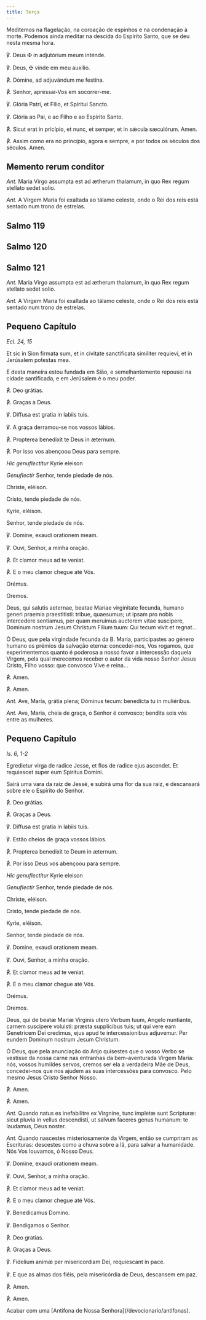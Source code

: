 ```yaml
---
title: Terça
---
```


<aside>
  Meditemos na flagelação, na coroação de espinhos e na condenação à morte.
  Podemos ainda meditar na descida do Espírito Santo, que se deu nesta mesma
  hora.
</aside>

<div class="side-by-side not-content">

℣. Deus <span class="cross text-red-500">✠</span> in adjutórium meum inténde.

℣. Deus, <span class="cross text-red-500">✠</span> vinde em meu auxílio.

<span class="text-red-500">℟.</span> Dómine, ad adjuvándum me festína.

<span class="text-red-500">℟.</span> Senhor, apressai-Vos em socorrer-me.

℣. Glória Patri, et Fílio, et Spíritui Sancto.

℣. Glória ao Pai, e ao Filho e ao Espírito Santo.

<span class="text-red-500">℟.</span> Sicut erat in pricípio, et nunc, et semper, et in sǽcula sæculórum. Amen.

<span class="text-red-500">℟.</span> Assim como era no princípio, agora e sempre, e por todos os séculos dos séculos. Amen.

</div>


## Memento rerum conditor

<MementoRerumConditor />

<div class="side-by-side not-content">

<em>Ant.</em> Maria Virgo assumpta est ad ætherum thalamum, in quo Rex regum stellato sedet solio.

<em>Ant.</em> A Virgem Maria foi exaltada ao tálamo celeste, onde o Rei dos reis está sentado num trono de estrelas.

</div>


## Salmo 119

<Salmo119 />


## Salmo 120

<Salmo120 />


## Salmo 121

<Salmo121 />


<Tabs>

<TabItem label="Depois da Purificação">

<div class="side-by-side not-content">

<em>Ant.</em> Maria Virgo assumpta est ad ætherum thalamum, in quo Rex regum stellato sedet solio.

<em>Ant.</em> A Virgem Maria foi exaltada ao tálamo celeste, onde o Rei dos reis está sentado num trono de estrelas.

</div>

## Pequeno Capítulo

<em>Ecl. 24, 15</em>

<div class="side-by-side not-content">

Et sic in Sion firmata sum, et in civitate sanctificata similiter requievi, et in Jerúsalem potestas mea.

E desta maneira estou fundada em Sião, e semelhantemente repousei na cidade santificada, e em Jerúsalem é o meu poder.

<span class="text-red-500">℟.</span> Deo grátias.

<span class="text-red-500">℟.</span> Graças a Deus.

℣. Diffusa est gratia in labiis tuis.

℣. A graça derramou-se nos vossos lábios.

<span class="text-red-500">℟.</span> Propterea benedixit te Deus in æternum.

<span class="text-red-500">℟.</span> Por isso vos abençoou Deus para sempre.

</div>

<div class="side-by-side not-content">

<em>Hic genuflectitur</em> Kyrie eleison

<em>Genuflectir</em> Senhor, tende piedade de nós.

Christe, eléison.

Cristo, tende piedade de nós.

Kyrie, eléison.

Senhor, tende piedade de nós.

℣. Domine, exaudi orationem meam.

℣. Ouvi, Senhor, a minha oração.

<span class="text-red-500">℟.</span> Et clamor meus ad te veniat.

<span class="text-red-500">℟.</span> E o meu clamor chegue até Vós.

</div>

<div class="side-by-side not-content">

<span class="text-red-500 text-center">Orémus.</span>

<span class="text-red-500 text-center">Oremos.</span>

Deus, qui salutis aeternae, beatae Mariae virginitate fecunda, humano generi praemia praestitisti: tribue, quaesumus; ut ipsam pro nobis intercedere sentiamus, per quam meruimus auctorem vitae suscipere, Dominum nostrum Jesum Christum Filium tuum: Qui tecum vivit et regnat...

Ó Deus, que pela virgindade fecunda da B. Maria, participastes ao género humano os prémios da salvação eterna: concedei-nos, Vos rogamos, que experimentemos quanto é poderosa a nosso favor a intercessão daquela Virgem, pela qual merecemos receber o autor da vida nosso Senhor Jesus Cristo, Filho vosso: que convosco Vive e reina...

<span class="text-red-500">℟.</span> Amen.

<span class="text-red-500">℟.</span> Amen.

</div>

</TabItem>

<TabItem label="No Adveno">

<div class="side-by-side not-content">

<em>Ant.</em> Ave, María, grátia plena; Dóminus tecum: benedícta tu in muliéribus.

<em>Ant.</em> Ave, Maria, cheia de graça, o Senhor é convosco; bendita sois vós entre as mulheres.

</div>

## Pequeno Capítulo

<em>Is. 6, 1-2</em>

<div class="side-by-side not-content">

Egredietur virga de radice Jesse, et flos de radice ejus ascendet. Et requiescet super eum Spiritus Domini.

Sairá uma vara da raiz de Jessé, e subirá uma flor da sua raiz, e descansará sobre ele o Espírito do Senhor.

<span class="text-red-500">℟.</span> Deo grátias.

<span class="text-red-500">℟.</span> Graças a Deus.

℣. Diffusa est gratia in labiis tuis.

℣. Estão cheios de graça vossos lábios.

<span class="text-red-500">℟.</span> Propterea benedixit te Deum in æternum.

<span class="text-red-500">℟.</span> Por isso Deus vos abençoou para sempre.

</div>

<div class="side-by-side not-content">

<em>Hic genuflectitur</em> Kyrie eleison

<em>Genuflectir</em> Senhor, tende piedade de nós.

Christe, eléison.

Cristo, tende piedade de nós.

Kyrie, eléison.

Senhor, tende piedade de nós.

℣. Domine, exaudi orationem meam.

℣. Ouvi, Senhor, a minha oração.

<span class="text-red-500">℟.</span> Et clamor meus ad te veniat.

<span class="text-red-500">℟.</span> E o meu clamor chegue até Vós.

</div>

<div class="side-by-side not-content">

<span class="text-red-500 text-center">Orémus.</span>

<span class="text-red-500 text-center">Oremos.</span>

Deus, qui de beatæ Mariæ Virginis utero Verbum tuum, Angelo nuntiante, carnem suscipere voluisti: præsta supplicibus tuis; ut qui vere eam Genetricem Dei credimus, ejus apud te intercessionibus adjuvemur. Per eundem Dominum nostrum Jesum Christum.

Ó Deus, que pela anunciação do Anjo quisestes que o vosso Verbo se vestisse da nossa carne nas entranhas da bem-aventurada Virgem Maria: nós, vossos humildes servos, cremos ser ela a verdadeira Mãe de Deus, concedei-nos que nos ajudem as suas intercessões para convosco. Pelo mesmo Jesus Cristo Senhor Nosso.

<span class="text-red-500">℟.</span> Amen.

<span class="text-red-500">℟.</span> Amen.

</div>

</TabItem>

<TabItem label="No Natal">

<div class="side-by-side not-content">

<em>Ant.</em> Quando natus es inefabilitre ex Virgnine, tunc impletæ sunt Scripturæ: sicut pluvia in vellus descendisti, ut salvum faceres genus humanum: te laudamus, Deus noster.

<em>Ant.</em> Quando nascestes misteriosamente da Virgem, então se cumpriram as Escrituras: descestes como a chuva sobre a lã, para salvar a humanidade. Nós Vos louvamos, ó Nosso Deus.

</div>

</TabItem>

</Tabs>

<div class="side-by-side not-content">

℣. Domine, exaudi orationem meam.

℣. Ouvi, Senhor, a minha oração.

<span class="text-red-500">℟.</span> Et clamor meus ad te veniat.

<span class="text-red-500">℟.</span> E o meu clamor chegue até Vós.

℣. Benedicamus Domino.

℣. Bendigamos o Senhor.

<span class="text-red-500">℟.</span> Deo gratias.

<span class="text-red-500">℟.</span> Graças a Deus.

℣. Fidelium animæ per misericordiam Dei, requiescant in pace.

℣. E que as almas dos fiéis, pela misericórdia de Deus, descansem em paz.

<span class="text-red-500">℟.</span> Amen.

<span class="text-red-500">℟.</span> Amen.

</div>

<aside>
  Acabar com uma [Antífona de Nossa Senhora](/devocionario/antifonas).
</aside>
